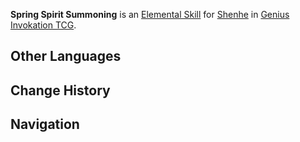 {{About|the Character Card Skill for [[Genius Invokation TCG]]|the Playable Character Talent|Spring Spirit Summoning}}
{{Genius Invokation TCG Skill Infobox
|title      = Spring Spirit Summoning
|image      = Spring Spirit Summoning Character Card Skill.png
|type       = Elemental Skill
|character  = Shenhe
|matching   = 3
|element    = Cryo
|effect     = Deals 2 {{Color|Cryo DMG}}, creates 1 '''Icy Quill'''.<br><br>'''Icy Quill'''<br>Your character deals 1 increased {{Color|Cryo DMG}} (Includes the DMG triggered by {{Color|Cryo-infused}} Swirl reactions)<br>Usage(s): 2
|order      = 2
}}
'''Spring Spirit Summoning''' is an [[Character Card Elemental Skill|Elemental Skill]] for [[Shenhe (Character Card)|Shenhe]] in [[Genius Invokation TCG]].

==Other Languages==
{{Other Languages|Spring Spirit Summoning}}

==Change History==
{{Change History|3.7}}

==Navigation==
{{Genius Invokation TCG Skill Navbox|Shenhe}}